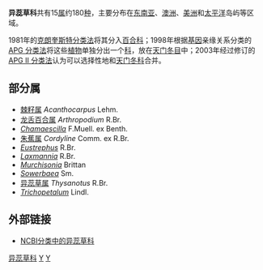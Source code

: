 {{Automatic taxobox
| taxon = Laxmanniaceae
| authority = Bubani
| image = Cabbage tree Cordyline australis.jpg
| image_caption =朱蕉<br> ''Cordyline australis''
| subdivision_ranks = [[属|属]]
| subdivision = 参见正文
}}

'''异蕊草科'''共有15[[属|属]]约180[[种|种]]，主要分布在[[东南亚|东南亚]]、[[澳洲|澳洲]]、[[美洲|美洲]]和[[太平洋|太平洋]]岛屿等区域。

1981年的[[克朗奎斯特分类法|克朗奎斯特分类法]]将其分入[[百合科|百合科]]；1998年根据[[基因|基因]]亲缘关系分类的[[APG_分类法|APG 分类法]]将这些[[植物|植物]]单独分出一个[[科|科]]，放在[[天门冬目|天门冬目]]中；2003年经过修订的[[APG_II_分类法|APG II 分类法]]认为可以选择性地和[[天门冬科|天门冬科]]合并。

== 部分属 ==
* [[棘籽属|棘籽属]] ''Acanthocarpus'' Lehm. 
* [[龙舌百合属|龙舌百合属]] ''Arthropodium'' R.Br. 
* ''[[Chamaescilla|Chamaescilla]]'' F.Muell. ex Benth. 
* [[朱蕉属|朱蕉属]] ''Cordyline'' Comm. ex R.Br. 
* ''[[Eustrephus|Eustrephus]]'' R.Br. 
* ''[[Laxmannia|Laxmannia]]'' R.Br. 
* ''[[Murchisonia|Murchisonia]]'' Brittan 
* ''[[Sowerbaea|Sowerbaea]]'' Sm. 
* [[异蕊草属|异蕊草属]] ''Thysanotus'' R.Br. 
* ''[[Trichopetalum|Trichopetalum]]'' Lindl.

== 外部链接 ==
{{commons category|Laxmanniaceae}}
* [http://www.ncbi.nlm.nih.gov/Taxonomy/Browser/wwwtax.cgi?mode=Tree&id=178389&lvl=3&lin=f&keep=1&srchmode=1&unlock NCBI分类中的异蕊草科] {{Wayback|url=http://www.ncbi.nlm.nih.gov/Taxonomy/Browser/wwwtax.cgi?mode=Tree&id=178389&lvl=3&lin=f&keep=1&srchmode=1&unlock |date=20191221135440 }}
{{Taxonbar|from=Q10705643}}

[[Category:异蕊草科|]]
[[Category:植物科名|Y]]
[[Category:天门冬目|Y]]